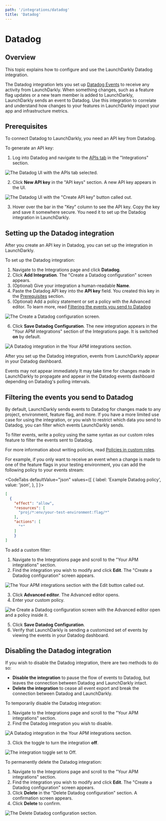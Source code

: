```yaml
---
path: '/integrations/datadog'
title: 'Datadog'
---
```


# Datadog

<Metadata timeToRead={props.timeToRead} lastModifiedDateFormatted={props.lastModifiedDateFormatted} />

## Overview

This topic explains how to configure and use the LaunchDarkly Datadog integration.

The Datadog integration lets you set up [Datadog Events](https://docs.datadoghq.com/api/?lang=bash#events) to receive any activity from LaunchDarkly. When something changes, such as a feature flag updates or a new team member is added to LaunchDarkly, LaunchDarkly sends an event to Datadog. Use this integration to correlate and understand how changes to your features in LaunchDarkly impact your app and infrastructure metrics.

## Prerequisites

To connect Datadog to LaunchDarkly, you need an API key from Datadog.

To generate an API key:

1. Log into Datadog and navigate to the [APIs tab](https://app.datadoghq.com/account/settings#api) in the "Integrations" section.

![The Datadog UI with the APIs tab selected.](../images/datadog-api-tab.png)

2. Click **New API key** in the "API keys" section. A new API key appears in the UI.

![The Datadog UI with the "Create API key" button called out.](../images/datadog-create-api-key-callout.png)

3. Hover over the bar in the "Key" column to see the API key. Copy the key and save it somewhere secure. You need it to set up the Datadog integration in LaunchDarkly.

## Setting up the Datadog integration

After you create an API key in Datadog, you can set up the integration in LaunchDarkly.

To set up the Datadog integration:

1. Navigate to the Integrations page and click **Datadog**.
2. Click **Add Integration**. The "Create a Datadog configuration" screen appears.
3. (Optional) Give your integration a human-readable **Name**.
4. Paste the Datadog API key into the **API key** field. You created this key in the [Prerequisites](#prerequisites) section.
5. (Optional) Add a policy statement or set a policy with the Advanced editor. To learn more, read [Filtering the events you send to Datadog](#filtering-the-events-you-send-to-datadog)

![The Create a Datadog configuration screen.](../images/datadog-config.png)

6. Click **Save Datadog Configuration**. The new integration appears in the "Your APM integrations" section of the Integrations page. It is switched **on** by default.

![A Datadog integration in the Your APM integrations section.](../images/datadog-integration.png)

After you set up the Datadog integration, events from LaunchDarkly appear in your Datadog dashboard.

<Callout intent="info">
  <CalloutTitle>Events may not appear immediately</CalloutTitle>
  <CalloutDescription>
    It may take time for changes made in LaunchDarkly to propagate and appear in the Datadog events dashboard depending
    on Datadog's polling intervals.
  </CalloutDescription>
</Callout>

## Filtering the events you send to Datadog

By default, LaunchDarkly sends events to Datadog for changes made to any project, environment, feature flag, and more. If you have a more limited use case for using the integration, or you wish to restrict which data you send to Datadog, you can filter which events LaunchDarkly sends.

To filter events, write a policy using the same syntax as our custom roles feature to filter the events sent to Datadog.

For more information about writing policies, read [Policies in custom roles](./policies-in-custom-roles).

For example, if you only want to receive an event when a change is made to one of the feature flags in your testing environment, you can add the following policy to your events stream:

<CodeTabs
  defaultValue="json"
  values={[
    { label: 'Example Datadog policy', value: 'json', },
  ]
}>

<CodeTabItem value="json">

```json
[
  {
    "effect": "allow",
    "resources": [
      "proj/*:env/your-test-environment:flag/*"
    ],
    "actions": [
      "*"
    ]
	}
]
```

</CodeTabItem>
</CodeTabs>

To add a custom filter:

1. Navigate to the Integrations page and scroll to the "Your APM integrations" section.
2. Find the integration you wish to modify and click **Edit**. The "Create a Datadog configuration" screen appears.

![The Your APM integrations section with the **Edit** button called out.](../images/datadog-integration-edit-callout.png)

3. Click **Advanced editor**. The Advanced editor opens.
4. Enter your custom policy.

![he Create a Datadog configuration screen with the Advanced editor open and a policy inside it.](../images/datadog-custom-policy.png)

5. Click **Save Datadog Configuration**.
6. Verify that LaunchDarkly is sending a customized set of events by viewing the events in your Datadog dashboard.

## Disabling the Datadog integration

If you wish to disable the Datadog integration, there are two methods to do so:

- **Disable the integration** to pause the flow of events to Datadog, but leaves the connection between Datadog and LaunchDarkly intact.
- **Delete the integration** to cease all event export and break the connection between Datadog and LaunchDarkly.

To temporarily disable the Datadog integration:

1. Navigate to the Integrations page and scroll to the "Your APM integrations" section.
2. Find the Datadog integration you wish to disable.

![A Datadog integration in the Your APM integrations section.](../images/datadog-integration.png)

3. Click the toggle to turn the integration **off**.

![The integration toggle set to **Off**.](../images/datadog-integration-toggle-off.png)

To permanently delete the Datadog integration:

1. Navigate to the Integrations page and scroll to the "Your APM integrations" section.
2. Find the integration you wish to modify and click **Edit**. The "Create a Datadog configuration" screen appears.
3. Click **Delete** in the "Delete Datadog configuration" section. A confirmation screen appears.
4. Click **Delete** to confirm.

![The Delete Datadog configuration section.](../images/datadog-delete.png)
